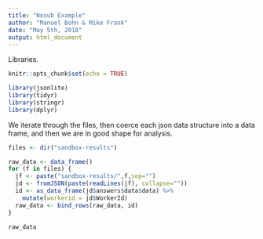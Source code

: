 ```yaml
---
title: "Nosub Example"
author: "Manuel Bohn & Mike Frank"
date: "May 5th, 2018"
output: html_document
---
```


Libraries.

```r
knitr::opts_chunk$set(echo = TRUE)

library(jsonlite)
library(tidyr)
library(stringr)
library(dplyr)
```

We iterate through the files, then coerce each json data structure into a data frame, and then we are in good shape for analysis. 

```r
files <- dir("sandbox-results")

raw_data <- data_frame()
for (f in files) {
  jf <- paste("sandbox-results/",f,sep="")
  jd <- fromJSON(paste(readLines(jf), collapse=""))
  id <- as_data_frame(jd$answers$data$data) %>%
    mutate(workerid = jd$WorkerId)
  raw_data <- bind_rows(raw_data, id)
}

raw_data
```

